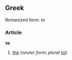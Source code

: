 <!-- Note: This is the page for the Greek word "το", spelled tau, omicron, not for any word "to", spelled "tee, oh" using in the Latin alphabet. -->

==Greek==
Romanized form: to
===Article===
'''το'''

# [[the]] (''neuter form''; ''plural''  [[τα]])

<!-- Note: This is the page for the Greek word "το", spelled tau, omicron, not for any word "to", spelled "tee, oh" using in the Latin alphabet. -->